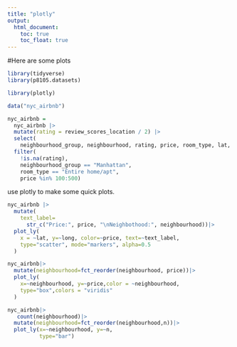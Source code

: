 ```yaml
---
title: "plotly"
output: 
  html_document:
    toc: true
    toc_float: true
---
```

#Here are some plots

```r
library(tidyverse)
library(p8105.datasets)

library(plotly)

```

```r
data("nyc_airbnb")

nyc_airbnb = 
  nyc_airbnb |> 
  mutate(rating = review_scores_location / 2) |>
  select(
    neighbourhood_group, neighbourhood, rating, price, room_type, lat, long) |>
  filter(
    !is.na(rating), 
    neighbourhood_group == "Manhattan",
    room_type == "Entire home/apt",
    price %in% 100:500)
```

use plotly to make some quick plots.

```r
nyc_airbnb |>
  mutate(
    text_label=
      str_c("Price:", price, "\nNeighbothood:", neighbourhood))|>
  plot_ly(
    x = ~lat, y=~long, color=~price, text=~text_label,
    type="scatter", mode="markers", alpha=0.5
  )
```
```r
nyc_airbnb|>
  mutate(neighbourhood=fct_reorder(neighbourhood, price))|>
  plot_ly(
    x=~neighbourhood, y=~price,color = ~neighbourhood,
    type="box",colors = "viridis"
  )
```
```r
nyc_airbnb|>
   count(neighbourhood)|>
  mutate(neighbourhood=fct_reorder(neighbourhood,n))|>
  plot_ly(x=~neighbourhood, y=~n,
          type="bar")
```


